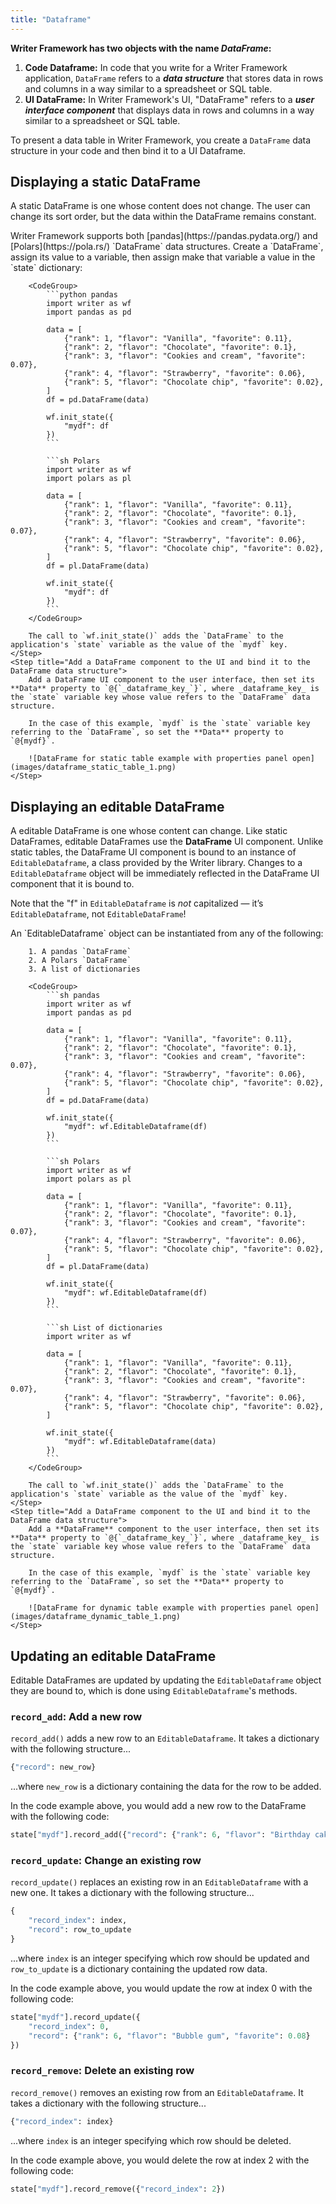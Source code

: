 ```yaml
---
title: "Dataframe"
---
```


**Writer Framework has two objects with the name _DataFrame_:**

1. **Code Dataframe:** In code that you write for a Writer Framework application, `DataFrame` refers to a **_data structure_** that stores data in rows and columns in a way similar to a spreadsheet or SQL table.
2. **UI DataFrame:** In Writer Framework's UI, "DataFrame" refers to a **_user interface component_** that displays data in rows and columns in a way similar to a spreadsheet or SQL table. 

To present a data table in Writer Framework, you create a `DataFrame` data structure in your code and then bind it to a UI Dataframe.


## Displaying a static DataFrame

A static DataFrame is one whose content does not change. The user can change its sort order, but the data within the DataFrame remains constant.

<Steps>
	<Step title="Create a DataFrame data structure">
		Writer Framework supports both [pandas](https://pandas.pydata.org/) and [Polars](https://pola.rs/) `DataFrame` data structures. Create a `DataFrame`, assign its value to a variable, then assign make that variable a value in the `state` dictionary:

		<CodeGroup>
			```python pandas
			import writer as wf
			import pandas as pd

			data = [
				{"rank": 1, "flavor": "Vanilla", "favorite": 0.11},
				{"rank": 2, "flavor": "Chocolate", "favorite": 0.1},
				{"rank": 3, "flavor": "Cookies and cream", "favorite": 0.07},
				{"rank": 4, "flavor": "Strawberry", "favorite": 0.06},
				{"rank": 5, "flavor": "Chocolate chip", "favorite": 0.02},
			]
			df = pd.DataFrame(data)

			wf.init_state({
				"mydf": df
			})
			```

			```sh Polars
			import writer as wf
			import polars as pl

			data = [
				{"rank": 1, "flavor": "Vanilla", "favorite": 0.11},
				{"rank": 2, "flavor": "Chocolate", "favorite": 0.1},
				{"rank": 3, "flavor": "Cookies and cream", "favorite": 0.07},
				{"rank": 4, "flavor": "Strawberry", "favorite": 0.06},
				{"rank": 5, "flavor": "Chocolate chip", "favorite": 0.02},
			]
			df = pl.DataFrame(data)

			wf.init_state({
				"mydf": df
			})
			```
		</CodeGroup>

		The call to `wf.init_state()` adds the `DataFrame` to the application's `state` variable as the value of the `mydf` key. 
	</Step>
	<Step title="Add a DataFrame component to the UI and bind it to the DataFrame data structure">
		Add a DataFrame UI component to the user interface, then set its **Data** property to `@{`_dataframe_key_`}`, where _dataframe_key_ is the `state` variable key whose value refers to the `DataFrame` data structure.

		In the case of this example, `mydf` is the `state` variable key referring to the `DataFrame`, so set the **Data** property to `@{mydf}`.

		![DataFrame for static table example with properties panel open](images/dataframe_static_table_1.png)
	</Step>
</Steps>


## Displaying an editable DataFrame

A editable DataFrame is one whose content can change. Like static DataFrames, editable DataFrames use the **DataFrame** UI component. Unlike static tables, the DataFrame UI component is bound to an instance of `EditableDataframe`, a class provided by the Writer library. Changes to a  `EditableDataframe` object will be immediately reflected in the DataFrame UI component that it is bound to.

<Note>Note that the "f" in `EditableDataframe` is _not_ capitalized — it’s `EditableDataframe`, not `EditableDataFrame`!</Note>

<Steps>
	<Step title="Create an EditableDataframe data structure">
		An `EditableDataframe` object can be instantiated from any of the following:
		
		1. A pandas `DataFrame`
		2. A Polars `DataFrame`
		3. A list of dictionaries

		<CodeGroup>
			```sh pandas
			import writer as wf
			import pandas as pd

			data = [
				{"rank": 1, "flavor": "Vanilla", "favorite": 0.11},
				{"rank": 2, "flavor": "Chocolate", "favorite": 0.1},
				{"rank": 3, "flavor": "Cookies and cream", "favorite": 0.07},
				{"rank": 4, "flavor": "Strawberry", "favorite": 0.06},
				{"rank": 5, "flavor": "Chocolate chip", "favorite": 0.02},
			]
			df = pd.DataFrame(data)

			wf.init_state({
				"mydf": wf.EditableDataframe(df)
			})
			```

			```sh Polars
			import writer as wf
			import polars as pl

			data = [
				{"rank": 1, "flavor": "Vanilla", "favorite": 0.11},
				{"rank": 2, "flavor": "Chocolate", "favorite": 0.1},
				{"rank": 3, "flavor": "Cookies and cream", "favorite": 0.07},
				{"rank": 4, "flavor": "Strawberry", "favorite": 0.06},
				{"rank": 5, "flavor": "Chocolate chip", "favorite": 0.02},
			]
			df = pl.DataFrame(data)

			wf.init_state({
				"mydf": wf.EditableDataframe(df)
			})
			```

			```sh List of dictionaries
			import writer as wf

			data = [
				{"rank": 1, "flavor": "Vanilla", "favorite": 0.11},
				{"rank": 2, "flavor": "Chocolate", "favorite": 0.1},
				{"rank": 3, "flavor": "Cookies and cream", "favorite": 0.07},
				{"rank": 4, "flavor": "Strawberry", "favorite": 0.06},
				{"rank": 5, "flavor": "Chocolate chip", "favorite": 0.02},
			]
			
			wf.init_state({
				"mydf": wf.EditableDataframe(data)
			})
			```
		</CodeGroup>

		The call to `wf.init_state()` adds the `DataFrame` to the application's `state` variable as the value of the `mydf` key. 
	</Step>
	<Step title="Add a DataFrame component to the UI and bind it to the DataFrame data structure">
		Add a **DataFrame** component to the user interface, then set its **Data** property to `@{`_dataframe_key_`}`, where _dataframe_key_ is the `state` variable key whose value refers to the `DataFrame` data structure.

		In the case of this example, `mydf` is the `state` variable key referring to the `DataFrame`, so set the **Data** property to `@{mydf}`.

		![DataFrame for dynamic table example with properties panel open](images/dataframe_dynamic_table_1.png)
	</Step>
</Steps>

## Updating an editable DataFrame

Editable DataFrames are updated by updating the `EditableDataframe` object they are bound to, which is done using `EditableDataframe`'s methods.

### `record_add`: Add a new row

`record_add()` adds a new row to an `EditableDataframe`. It takes a dictionary with the following structure...

```python
{"record": new_row}
```

...where `new_row` is a dictionary containing the data for the row to be added.

In the code example above, you would add a new row to the DataFrame with the following code:

```python
state["mydf"].record_add({"record": {"rank": 6, "flavor": "Birthday cake", "favorite": 0.01}})
```

### `record_update`: Change an existing row

`record_update()` replaces an existing row in an `EditableDataframe` with a new one. It takes a dictionary with the following structure...

```python
{
	"record_index": index,
	"record": row_to_update
}
```

...where `index` is an integer specifying which row should be updated and `row_to_update` is a dictionary containing the updated row data.

In the code example above, you would update the row at index 0 with the following code:

```python
state["mydf"].record_update({
	"record_index": 0,
	"record": {"rank": 6, "flavor": "Bubble gum", "favorite": 0.08}
})
```

### `record_remove`: Delete an existing row

`record_remove()` removes an existing row from an `EditableDataframe`. It takes a dictionary with the following structure...

```python
{"record_index": index}
```

...where `index` is an integer specifying which row should be deleted.

In the code example above, you would delete the row at index 2 with the following code:

```python
state["mydf"].record_remove({"record_index": 2})
```